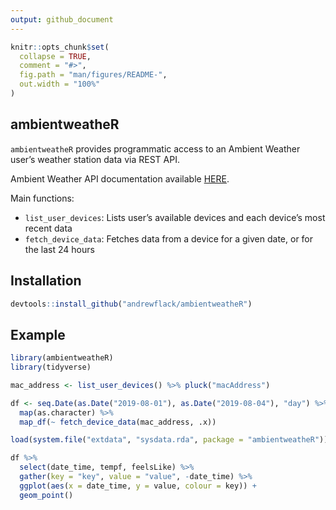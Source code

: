 ```yaml
---
output: github_document
---
```


<!-- README.md is generated from README.Rmd. Please edit that file -->

```r
knitr::opts_chunk$set(
  collapse = TRUE,
  comment = "#>",
  fig.path = "man/figures/README-",
  out.width = "100%"
)
```

## ambientweatheR

`ambientweatheR` provides programmatic access to an Ambient Weather user's weather station data via REST API. 

Ambient Weather API documentation available [HERE](https://ambientweather.docs.apiary.io/#introduction/authentication).

Main functions:

- `list_user_devices`: Lists user's available devices and each device's most recent data
- `fetch_device_data`: Fetches data from a device for a given date, or for the last 24 hours

## Installation

```r
devtools::install_github("andrewflack/ambientweatheR")
```

## Example

```r
library(ambientweatheR)
library(tidyverse)
```

```r
mac_address <- list_user_devices() %>% pluck("macAddress")
```

```r
df <- seq.Date(as.Date("2019-08-01"), as.Date("2019-08-04"), "day") %>% 
  map(as.character) %>% 
  map_df(~ fetch_device_data(mac_address, .x))
```

```r
load(system.file("extdata", "sysdata.rda", package = "ambientweatheR"))
```

```r
df %>% 
  select(date_time, tempf, feelsLike) %>% 
  gather(key = "key", value = "value", -date_time) %>% 
  ggplot(aes(x = date_time, y = value, colour = key)) + 
  geom_point()
```

